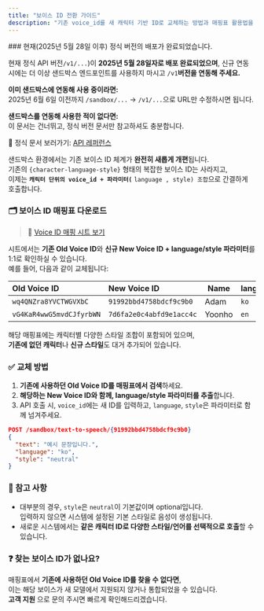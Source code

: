 ```yaml
---
title: "보이스 ID 전환 가이드"
description: "기존 voice_id를 새 캐릭터 기반 ID로 교체하는 방법과 매핑표 활용법을 안내합니다."
---
```


<Warning>
  ### 현재(2025년 5월 28일 이후) 정식 버전의 배포가 완료되었습니다.

  현재 정식 API 버전`/v1/...`)이 **2025년 5월 28일자로 배포 완료되었으며**, 신규 연동 시에는 더 이상 샌드박스 엔드포인트를 사용하지 마시고 `/v1`**버전을 연동해 주세요.**

  **이미 샌드박스에 연동해 사용 중이라면:**\
  2025년 6월 6일 이전까지 `/sandbox/...` → `/v1/...`으로 URL만 수정하시면 됩니다.

  **샌드박스를 연동해 사용한 적이 없다면:**\
  이 문서는 건너뛰고, 정식 버전 문서만 참고하셔도 충분합니다.

  📄 정식 문서 보러가기: [API 레퍼런스](/ko/api-reference/introduction)
</Warning>

샌드박스 환경에서는 기존 보이스 ID 체계가 **완전히 새롭게 개편**됩니다.\
기존의 `{character-language-style}` 형태의 복잡한 보이스 ID는 사라지고,\
이제는 ****`캐릭터 단위의 voice_id + 파라미터(`**** `language , style) 조합`으로 간결하게 호출합니다.

### 🗂 보이스 ID 매핑표 다운로드

> 🔗 [Voice ID 매핑 시트 보기](https://docs.google.com/spreadsheets/d/1RPP9rxE8lWKrkhU91pdHUxOfYGEpqRSDaIybmVBFFZ0/edit?usp=sharing)

시트에서는 **기존 Old Voice ID**와 **신규 New Voice ID \+ language/style 파라미터**를 1:1로 확인하실 수 있습니다.\
예를 들어, 다음과 같이 교체됩니다:

| Old Voice ID             | New Voice ID             | Name   | language | style     |
| :----------------------- | :----------------------- | ------ | :------- | :-------- |
| `wq4QNZra8YVCTWGVXbC`    | `91992bbd4758bdcf9c9b0`  | Adam   | `ko`     | `neutral` |
| `vG4KaR4wwG5mvdCJfyrbWN` | `7d6fa2e0c4abfd9e1acc4c` | Yoonho | `en`     | `happy`   |

해당 매핑표에는 캐릭터별 다양한 스타일 조합이 포함되어 있으며,\
**기존에 없던 캐릭터**나 **신규 스타일**도 대거 추가되어 있습니다.

### ✅ 교체 방법

1. **기존에 사용하던 Old Voice ID를 매핑표에서 검색**하세요.
2. **해당하는 New Voice ID와 함께, language/style 파라미터를 추출**합니다.
3. API 호출 시, `voice_id`에는 새 ID를 입력하고, `language`, `style`은 파라미터로 함께 넘겨주세요.

```json
POST /sandbox/text-to-speech/{91992bbd4758bdcf9c9b0}
{
  "text": "예시 문장입니다.",
  "language": "ko",
  "style": "neutral"
}
```

### 🧭 참고 사항

- 대부분의 경우, `style`은 `neutral`이 기본값이며 optional입니다.\
  입력하지 않으면 시스템에 설정된 기본 스타일로 음성이 생성됩니다.
- 새로운 시스템에서는 **같은 캐릭터 ID로 다양한 스타일/언어를 선택적으로 호출**할 수 있습니다.

### ❓ 찾는 보이스 ID가 없나요?

매핑표에서 **기존에 사용하던 Old Voice ID를 찾을 수 없다면**,\
이는 해당 보이스가 새 모델에서 지원되지 않거나 통합되었을 수 있습니다.\
**고객 지원** 으로 문의 주시면 빠르게 확인해드리겠습니다.